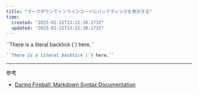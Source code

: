```yaml
---
title: "マークダウンでインラインコードにバックティックを表示する"
time:
  created: "2025-01-21T13:22:30.173Z"
  updated: "2025-01-21T13:22:30.173Z"
---
```



<Preview codeblock>
  ``There is a literal backtick (`) here.``
</Preview>

```md
``There is a literal backtick (`) here.``
```

---

参考

- [Daring Fireball: Markdown Syntax Documentation](https://daringfireball.net/projects/markdown/syntax)
